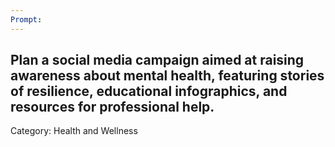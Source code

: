 ```yaml
---
Prompt:
---
```

Plan a social media campaign aimed at raising awareness about mental health, featuring stories of resilience, educational infographics, and resources for professional help.
---
Category: Health and Wellness
